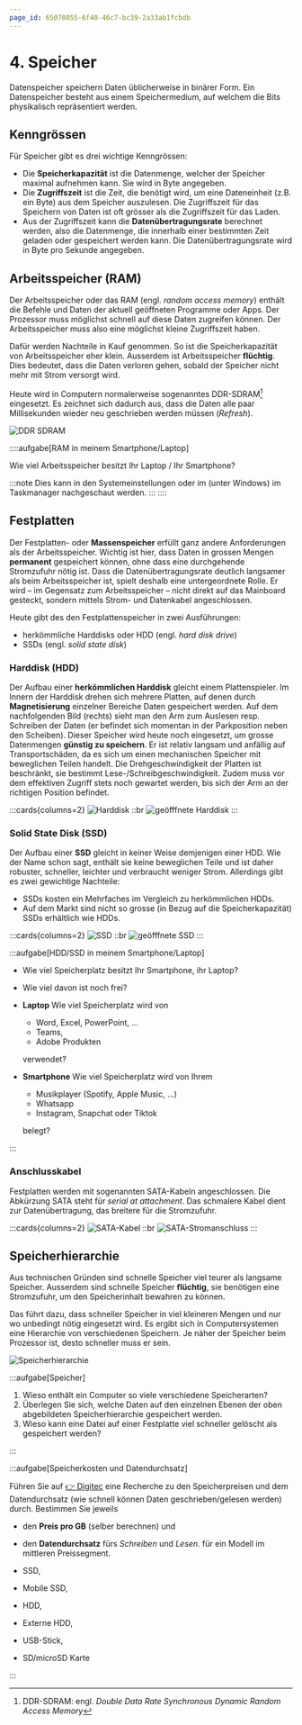 ```yaml
---
page_id: 65078055-6f40-46c7-bc39-2a33ab1fcbdb
---
```


# 4. Speicher

Datenspeicher speichern Daten üblicherweise in binärer Form. Ein Datenspeicher besteht aus einem Speichermedium, auf welchem die Bits physikalisch repräsentiert werden.

## Kenngrössen

Für Speicher gibt es drei wichtige Kenngrössen:

- Die **Speicherkapazität** ist die Datenmenge, welcher der Speicher maximal aufnehmen kann. Sie wird in Byte angegeben.
- Die **Zugriffszeit** ist die Zeit, die benötigt wird, um eine Dateneinheit (z.B. ein Byte) aus dem Speicher auszulesen. Die Zugriffszeit für das Speichern von Daten ist oft grösser als die Zugriffszeit für das Laden.
- Aus der Zugriffszeit kann die **Datenübertragungsrate** berechnet werden, also die Datenmenge, die innerhalb einer bestimmten Zeit geladen oder gespeichert werden kann. Die Datenübertragungsrate wird in Byte pro Sekunde angegeben.


## Arbeitsspeicher (RAM)

Der Arbeitsspeicher oder das RAM (engl. *random access memory*) enthält die Befehle und Daten der aktuell geöffneten Programme oder Apps. Der Prozessor muss möglichst schnell auf diese Daten zugreifen können. Der Arbeitsspeicher muss also eine möglichst kleine Zugriffszeit haben.

Dafür werden Nachteile in Kauf genommen. So ist die Speicherkapazität von Arbeitsspeicher eher klein. Ausserdem ist Arbeitsspeicher **flüchtig**. Dies bedeutet, dass die Daten verloren gehen, sobald der Speicher nicht mehr mit Strom versorgt wird.

Heute wird in Computern normalerweise sogenanntes DDR-SDRAM[^1] eingesetzt. Es zeichnet sich dadurch aus, dass die Daten alle paar Millisekunden wieder neu geschrieben werden müssen (*Refresh*).

![DDR SDRAM](images/04-ddr-sdram.jpg)

::::aufgabe[RAM in meinem Smartphone/Laptop]
<Answer type="state" id="720a2b04-1642-4acf-ab29-e920416e3e2e" />

Wie viel Arbeitsspeicher besitzt Ihr Laptop / Ihr Smartphone?

<Answer type="text" id="98675ca4-1e32-4d92-99fc-2fef6b5faefc" />

:::note
Dies kann in den Systemeinstellungen oder im (unter Windows) im Taskmanager nachgeschaut werden. 
:::
::::

## Festplatten

Der Festplatten- oder **Massenspeicher** erfüllt ganz andere Anforderungen als der Arbeitsspeicher. Wichtig ist hier, dass Daten in grossen Mengen **permanent** gespeichert können, ohne dass eine durchgehende Stromzufuhr nötig ist. Dass die Datenübertragungsrate deutlich langsamer als beim Arbeitsspeicher ist, spielt deshalb eine untergeordnete Rolle. Er wird – im Gegensatz zum Arbeitsspeicher – nicht direkt auf das Mainboard gesteckt, sondern mittels Strom- und Datenkabel angeschlossen.

Heute gibt des den Festplattenspeicher in zwei Ausführungen:
- herkömmliche Harddisks oder HDD (engl. *hard disk drive*)
- SSDs (engl. *solid state disk*)


### Harddisk (HDD)

Der Aufbau einer **herkömmlichen Harddisk** gleicht einem Plattenspieler. Im Innern der Harddisk drehen sich mehrere Platten, auf denen durch **Magnetisierung** einzelner Bereiche Daten gespeichert werden. Auf dem nachfolgenden Bild (rechts) sieht man den Arm zum Auslesen resp. Schreiben der Daten (er befindet sich momentan in der Parkposition neben den Scheiben). Dieser Speicher wird heute noch eingesetzt, um grosse Datenmengen **günstig zu speichern**. Er ist relativ langsam und anfällig auf Transportschäden, da es sich um einen mechanischen Speicher mit beweglichen Teilen handelt. Die Drehgeschwindigkeit der Platten ist beschränkt, sie bestimmt Lese-/Schreibgeschwindigkeit. Zudem muss vor dem effektiven Zugriff stets noch gewartet werden, bis sich der Arm an der richtigen Position befindet.

:::cards{columns=2}
![Harddisk](images/04-harddisk.jpg)
::br
![geöfffnete Harddisk](images/04-harddisk-open.jpg)
:::


### Solid State Disk (SSD)

Der Aufbau einer **SSD** gleicht in keiner Weise demjenigen einer HDD. Wie der Name schon sagt, enthält sie keine beweglichen Teile und ist daher robuster, schneller, leichter und verbraucht weniger Strom. Allerdings gibt es zwei gewichtige Nachteile:

- SSDs kosten ein Mehrfaches im Vergleich zu herkömmlichen HDDs.
- Auf dem Markt sind nicht so grosse (in Bezug auf die Speicherkapazität) SSDs erhältlich wie HDDs.

:::cards{columns=2}
![SSD](images/04-ssd.jpg)
::br
![geöfffnete SSD](images/04-ssd-open.jpg)
:::


:::aufgabe[HDD/SSD in meinem Smartphone/Laptop]
<Answer type="state" id="251e05ac-8100-4675-ba30-d546fec37c0b" />

- Wie viel Speicherplatz besitzt Ihr Smartphone, ihr Laptop?
- Wie viel davon ist noch frei?
- __Laptop__ Wie viel Speicherplatz wird von
  - Word, Excel, PowerPoint, ...
  - Teams,
  - Adobe Produkten

  verwendet?
- __Smartphone__ Wie viel Speicherplatz wird von Ihrem 
  - Musikplayer (Spotify, Apple Music, ...) 
  - Whatsapp
  - Instagram, Snapchat oder Tiktok
  
  belegt?

<Answer type="text" id="27d447fa-82af-4969-9564-edc896e5bdde" />

:::


### Anschlusskabel

Festplatten werden mit sogenannten SATA-Kabeln angeschlossen. Die Abkürzung SATA steht für *serial at attachment*. Das schmalere Kabel dient zur Datenübertragung, das breitere für die Stromzufuhr.

:::cards{columns=2}
![SATA-Kabel ](images/04-sata.jpg)
::br
![SATA-Stromanschluss ](images/04-sata-power.jpg)
:::


## Speicherhierarchie

Aus technischen Gründen sind schnelle Speicher viel teurer als langsame Speicher. Ausserdem sind schnelle Speicher **flüchtig**, sie benötigen eine Stromzufuhr, um den Speicherinhalt bewahren zu können.

Das führt dazu, dass schneller Speicher in viel kleineren Mengen und nur wo unbedingt nötig eingesetzt wird. Es ergibt sich in Computersystemen eine Hierarchie von verschiedenen Speichern. Je näher der Speicher beim Prozessor ist, desto schneller muss er sein.

![Speicherhierarchie](images/04-storage-hierarchy.svg)

:::aufgabe[Speicher]
<Answer type="state" id="7bb0eeac-6b50-4950-ac44-f19ead4ad5a5" />

1. Wieso enthält ein Computer so viele verschiedene Speicherarten?
2. Überlegen Sie sich, welche Daten auf den einzelnen Ebenen der oben abgebildeten Speicherhierarchie gespeichert werden.
3. Wieso kann eine Datei auf einer Festplatte viel schneller gelöscht als gespeichert werden?

<Answer type="text" id="074b934c-5b70-45c6-8034-4e99e77d850b" />
:::

:::aufgabe[Speicherkosten und Datendurchsatz]
<Answer type="state" id="5308d378-a30d-4eb7-b98a-c08111cfd500" />

Führen Sie auf [👉 Digitec](https://digitec.ch) eine Recherche zu den Speicherpreisen und dem Datendurchsatz (wie schnell können Daten geschrieben/gelesen werden) durch. Bestimmen Sie jeweils
- den **Preis pro GB** (selber berechnen) und
- den **Datendurchsatz** fürs *Schreiben* und *Lesen*.
für ein Modell im mittleren Preissegment.

- SSD, 
- Mobile SSD, 
- HDD, 
- Externe HDD, 
- USB-Stick, 
- SD/microSD Karte

<Answer type="text" id="1e665ad1-531f-4d31-a9b5-a3a4c4dc80ff" />
:::

[^1]: DDR-SDRAM: engl. *Double Data Rate Synchronous Dynamic Random Access Memory*
